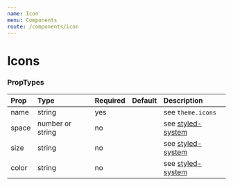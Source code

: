 ```yaml
---
name: Icon
menu: Components
route: /components/icon
---
```



# Icons

<Playground>
  <Icon name="addNode" />
  <Icon name="addNode" color="primary" size="40px" m="10px" />
</Playground>

### PropTypes

| Prop | Type | Required | Default | Description |
|:-----|:-----|:---------|:--------|:------------|
| name | string | yes | | see `theme.icons` |
| space | number or string | no | | see [styled-system](https://github.com/jxnblk/styled-system/blob/master/docs/api.md#space) |
| size | string | no | | see [styled-system](https://github.com/jxnblk/styled-system/blob/master/docs/api.md#layout) |
| color | string | no | | see [styled-system](https://github.com/jxnblk/styled-system/blob/master/docs/api.md#color) |
